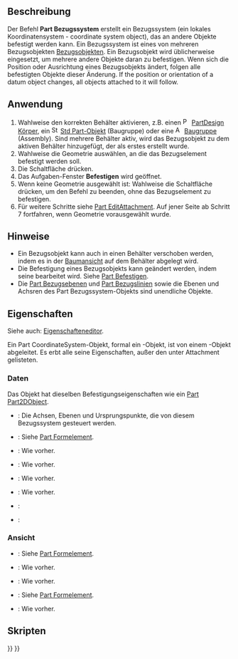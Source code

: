 <languages/>

{{Docnav/de
|[[Std_Part/de|Baugruppe]]
|[[Part_DatumPlane/de|Part Bezugsebene]]
|[[Std_Base/de|Std Base]]
|IconL=Std_Part.svg
|IconR=Part_DatumPlane.svg
|IconC=Freecad.svg
}}

{{GuiCommand/de
|Name=Part CoordinateSystem
|Name/de=Part CoordinateSystem
|Workbenches=Alel
|Version=1.1
|SeeAlso=[[Part_DatumPlane/de|Part Bezugsebene]], [[Part_DatumLine/de|Part Bezugslinie]], [[Part_DatumPoint/de|Part Bezugspunkt]]
}}

<span id="Description"></span>
==Beschreibung==

Der Befehl '''Part Bezugssystem''' erstellt ein Bezugssystem (ein lokales Koordinatensystem - coordinate system object), das an andere Objekte befestigt werden kann. Ein Bezugssystem ist eines von mehreren Bezugsobjekten [[Std_Base#Part_Datums/de|Bezugsobjekten]]. Ein Bezugsobjekt wird üblicherweise eingesetzt, um mehrere andere Objekte daran zu befestigen. Wenn sich die Position oder Ausrichtung eines Bezugsobjekts ändert, folgen alle befestigten Objekte dieser Änderung. If the position or orientation of a datum object changes, all objects attached to it will follow.

<span id="Usage"></span>
==Anwendung==

# Wahlweise den korrekten Behälter aktivieren, z.B. einen [[Image:PartDesign_Body.svg|16px]] [[PartDesign_Body/de|PartDesign Körper]], ein [[Image:Std_Part.svg|16px]] [[Std_Part|Std Part-Objekt]] (Baugruppe) oder eine [[Image:Assembly_CreateAssembly.svg|16px]] [[Assembly_CreateAssembly|Baugruppe]] (Assembly). Sind mehrere Behälter aktiv, wird das Bezugsobjekt zu dem aktiven Behälter hinzugefügt, der als erstes erstellt wurde.
# Wahlweise die Geometrie auswählen, an die das Bezugselement befestigt werden soll.
# Die Schaltfläche {{Button|[[Image:Part_CoordinateSystem.svg|16px]] [[Part_CoordinateSystem/de|Bezugssystem erstellen]]}} drücken.
# Das Aufgaben-Fenster '''Befestigen''' wird geöffnet.
# Wenn keine Geometrie ausgewählt ist: Wahlweise die Schaltfläche {{Button|OK}} drücken, um den Befehl zu beenden, ohne das Bezugselement zu befestigen.
# Für weitere Schritte siehe [[Part_EditAttachment/de#Anwendung|Part EditAttachment]]. Auf jener Seite ab Schritt 7 fortfahren, wenn Geometrie vorausgewählt wurde.

<span id="Notes"></span>
==Hinweise==

* Ein Bezugsobjekt kann auch in einen Behälter verschoben werden, indem es in der [[Tree_view/de|Baumansicht]] auf dem Behälter abgelegt wird.
* Die Befestigung eines Bezugsobjekts kann geändert werden, indem seine {{PropertyData/de|Map Mode}} bearbeitet wird. Siehe [[Part_EditAttachment/de#Anwendung|Part Befestigen]].
* Die [[Part_DatumPlane|Part Bezugsebenen]] und [[Part_DatumLine|Part Bezugslinien]] sowie die Ebenen und Achsren des Part Bezugssystem-Objekts sind unendliche Objekte.

<span id="Properties"></span>
==Eigenschaften==

Siehe auch: [[Property_editor/de|Eigenschafteneditor]].

Ein Part CoordinateSystem-Objekt, formal ein {{Incode|Part::LocalCoordinateSystem}}-Objekt, ist von einem {{Incode|App::LocalCoordinateSystem}}-Objekt abgeleitet. Es erbt alle seine Eigenschaften, außer den unter Attachment gelisteten.

<span id="Data"></span>
===Daten===

{{Properties_Title|Attachment}}

Das Objekt hat dieselben Befestigungseigenschaften wie ein [[Part_Part2DObject/de#Daten|Part Part2DObject]].

{{Properties_Title/de|Basis}}

* {{PropertyData/de|Origin Features|LinkList|hidden}}: Die Achsen, Ebenen und Ursprungspunkte, die von diesem Bezugssystem gesteuert werden.
* {{PropertyData/de|Placement|Placement}}: Siehe [[Part_Feature/de#Daten|Part Formelement]].
* {{PropertyData/de|Label|String}}: Wie vorher.
* {{PropertyData/de|Label2|String|hidden}}: Wie vorher.
* {{PropertyData/de|Expression Engine|ExpressionEngine|hidden}}: Wie vorher.
* {{PropertyData/de|Visibility|Bool|hidden}}: Wie vorher.
* {{PropertyData/de|Group|LinkList}}:
* {{PropertyData/de|_ Group Touched|Bool|hidden}}:

<span id="View"></span>
===Ansicht===

{{Properties_Title|Display Options}}

* {{PropertyView/de|Display Mode|Enumeration}}: Siehe [[Part_Feature/de#Ansicht|Part Formelement]].
* {{PropertyView/de|Show In Tree|Bool}}: Wie vorher.
* {{PropertyView/de|Visibility|Bool}}: Wie vorher.

{{Properties_Title|Selection}}

* {{PropertyView/de|On Top When Selected|Enumeration}}: Siehe [[Part_Feature/de#ansicht|Part Formelement]].
* {{PropertyView/de|Selection Style|Enumeration}}: Wie vorher.

<span id="Scripting"></span>
==Skripten==

{{Code|code=
import FreeCAD as App

doc = App.newDocument()

body = doc.addObject("PartDesign::Body", "Body")
lcs = doc.addObject("Part::LocalCoordinateSystem", "LCS")
lcs.Visibility = True
body.addObjects([lcs])

orig = body.Origin
plane = next(f for f in orig.OriginFeatures if f.Role == "XZ_Plane")
lcs.AttachmentSupport = [(orig, (plane.Name + ".", ))]
lcs.AttachmentOffset = App.Placement(App.Vector(), App.Vector(1, 0, 0), 45)
lcs.MapMode = "FlatFace"

doc.recompute()
}}


{{Docnav/de
|[[Std_Part/de|Baugruppe]]
|[[Part_DatumPlane/de|Part Bezugsebene]]
|[[Std_Base/de|Std Base]]
|IconL=Std_Part.svg
|IconR=Part_DatumPlane.svg
|IconC=Freecad.svg
}}

{{Std_Base_navi{{#translation:}}}}
{{Userdocnavi{{#translation:}}}}